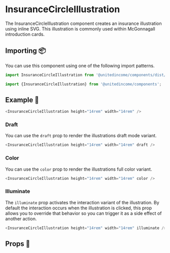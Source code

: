 
# InsuranceCircleIllustration

The InsuranceCircleIllustration component creates an insurance illustration using inline SVG. This illustration is commonly used within McGonnagall introduction cards.

## Importing 📦

You can use this component using one of the following import patterns.

```javascript
import InsuranceCircleIllustration from '@unitedincome/components/dist/InsuranceCircleIllustration';
```

```javascript
import {InsuranceCircleIllustration} from '@unitedincome/components';
```

## Example 🚀

<Preview>
  <InsuranceCircleIllustration height="14rem" width="14rem" />
</Preview>

```javascript
<InsuranceCircleIllustration height="14rem" width="14rem" />
```

### Draft

You can use the `draft` prop to render the illustrations draft mode variant.

<Preview>
  <InsuranceCircleIllustration height="14rem" width="14rem" draft />
</Preview>

```javascript
<InsuranceCircleIllustration height="14rem" width="14rem" draft />
```

### Color

You can use the `color` prop to render the illustrations full color variant.

<Preview>
  <InsuranceCircleIllustration height="14rem" width="14rem" color />
</Preview>

```javascript
<InsuranceCircleIllustration height="14rem" width="14rem" color />
```

### Illuminate

The `illuminate` prop activates the interaction variant of the illustration. By default the interaction occurs when the illustration is clicked, this prop allows you to override that behavior so you can trigger it as a side effect of another action.

<Preview>
  <InsuranceCircleIllustration height="14rem" width="14rem" illuminate />
</Preview>

```javascript
<InsuranceCircleIllustration height="14rem" width="14rem" illuminate />
```

## Props 🔧

<Props of={InsuranceCircleIllustration} />
